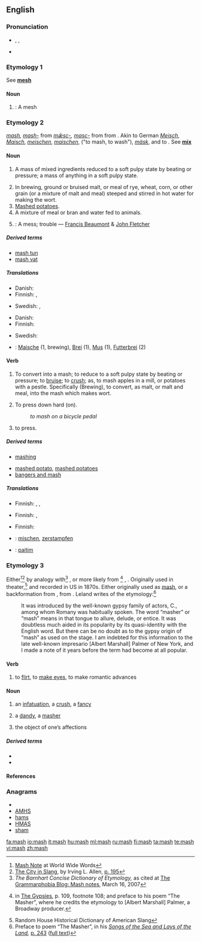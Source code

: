 {{also|MASH}}
==English==

===Pronunciation===
* {{enPR|măsh}}, {{IPA|/mæʃ/}}, {{SAMPA|/m{S/}}
* {{rhymes|æʃ}}

===Etymology 1===
See '''[[mesh]]'''

====Noun====
{{en-noun|es}}

# {{obsolete}}: A mesh

===Etymology 2===
{{etyl|enm}} ''[[mash#MIddle English|mash]], [[mash#MIddle English|mash-]]'' from {{etyl|ang}} ''[[masc#Old English|mǣsc-]], [[masc#Old English|masc-]]'' from {{proto|Germanic|maisk-|mash|lang=}} from {{proto|Indo-European|meik-|to mix|lang=}}. Akin to German ''[[Meisch]]'', ''[[Maisch]]'', ''[[meischen]]'', ''[[maischen]]'', ("to mash, to wash"), {{etyl|swe|-}} ''[[mäsk#Swedish|mäsk]]'', and to {{ang}} {{term|miscian||to mix}}. See '''[[mix]]'''

====Noun====
{{en-noun|es|-}}

# {{uncountable}} A mass of mixed ingredients reduced to a soft pulpy state by beating or pressure; a mass of anything in a soft pulpy state.
# In brewing, ground or bruised malt, or meal of rye, wheat, corn, or other grain (or a mixture of malt and meal) steeped and stirred in hot water for making the wort.
# [[mashed potatoes|Mashed potatoes]].<!--full definition is at "mashed potatoes"-->
# A mixture of meal or bran and water fed to animals.
# {{obsolete}}: A mess; trouble &mdash; [[w:Francis Beaumont|Francis Beaumont]] & [[w:John Fletcher (playwright)|John Fletcher]]

=====Derived terms=====
* [[mash tun]]<!--'''Mash tun''', a large tub used in making mash and wort-->
* [[mash vat]]

=====Translations=====
{{trans-top|a mass of mixed ingredients}}
* Danish: {{t|da|grød}}
* Finnish: {{t-|fi|muusi}}, {{t-|fi|sose}}
{{trans-mid}}
* Swedish: {{t+|sv|mos}}, {{t+|sv|gröt}}
{{trans-bottom}}

{{trans-top|in brewing}}
* Danish: {{t|da|mæsk}}
* Finnish: {{t+|fi|mäski}}
{{trans-mid}}
* Swedish: {{t|sv|mäsk}}
{{trans-bottom}}

{{trans-see|mashed potatoes}}
{{trans-top|a mixture of meal or bran and water fed to animals}}
{{trans-mid}}
{{trans-bottom}}

{{trans-top|obsolete: a mess; trouble}}
{{trans-mid}}
{{trans-bottom}}

{{checktrans}}
* {{ttbc|German}}: [[Maische]] {{f}} (1, brewing), [[Brei]] {{m}} (1), [[Mus]] {{n}} (1), [[Futterbrei]] {{m}} (2)

====Verb====
{{en-verb|mash|es}}

# {{transitive}} To convert into a mash; to reduce to a soft pulpy state by beating or pressure; to [[bruise]]; to [[crush]]; as, to mash apples in a mill, or potatoes with a pestle. Specifically (Brewing), to convert, as malt, or malt and meal, into the mash which makes wort.
# {{transitive}} To press down hard (on).
#: ''to mash on a bicycle pedal''
# {{context|transitive|southern US|informal|}} to press.

=====Derived terms=====
* [[mashing]]
<!--* [[mashing tub]], a tub for making the mash in breweries and distilleries-->
* [[mashed potato]], [[mashed potatoes]]<!-- plural noun (Originally lower class colloquial from early 1900s) Potatoes which have been boiled and mashed to a pulpy consistency, usu. with sparing addition of milk, salt, butter, or other flavoring. It is a popular accompaniment to a meat course-->
* [[bangers and mash]]

=====Translations=====
{{trans-top|convert (something) into a mash}}
* Finnish: {{t+|fi|muusata}}, {{t-|fi|muhentaa}},  {{t-|fi|survoa}}
{{trans-mid}}
{{trans-bottom}}

{{trans-top|press down hard on (something)}}
* Finnish: {{t-|fi|survoa}},  {{t-|fi|survaista}}
{{trans-mid}}
{{trans-bottom}}

{{trans-top|press (something)}}
* Finnish: {{t-|fi|puristaa}}
{{trans-mid}}
{{trans-bottom}}

{{checktrans-top}}
* {{ttbc|German}}: [[mischen]], [[zerstampfen]]
{{checktrans-mid}}
* {{ttbc|Tok Pisin}}: [[paitim]]
{{checktrans-bottom}}

===Etymology 3===
Either<ref>[http://www.worldwidewords.org/qa/qa-mas1.htm Mash Note] at World Wide Words</ref><ref>[http://books.google.com/books?id=j41z0yeKbeIC&pg=PA195&dq=masher The City in Slang], by Irving L. Allen, [http://books.google.com/books?id=j41z0yeKbeIC&pg=PA195&dq=masher p. 195]</ref> by analogy with<ref>''The Barnhart Concise Dictionary of Etymology,'' as cited at [http://www.grammarphobia.com/blog/2007/03/mash-notes.html The Grammarphobia Blog: Mash notes], March 16, 2007</ref> {{term|mash||to press, to soften}}, or more likely from {{etyl|rom}}<ref>{{w|Charles Godfrey Leland}} in [http://www.gutenberg.org/etext/22939 The Gypsies], p. 109, footnote 108; and preface to his poem “The Masher”, where he credits the etymology to [Albert Marshall] Palmer, a Broadway producer.</ref> {{term|masha||a fascinator, an enticer|lang=rom}}, {{term|mashdva||fascination, enticement|lang=rom}}. Originally used in theater,<ref>Random House Historical Dictionary of American Slang</ref> and recorded in US in 1870s. Either originally used as [[mash]], or a backformation from {{term|masher}}, from {{term|masha}}. Leland writes of the etymology:<ref>Preface to poem “The Masher”, in his ''[http://books.google.com/books?id=B2GmNo96450C Songs of the Sea and Lays of the Land],'' [http://books.google.com/books?id=B2GmNo96450C&printsec=frontcover#PPA243,M1 p. 243] ([http://www.archive.org/stream/songsofthesea00lelarich/songsofthesea00lelarich_djvu.txt full text])</ref>
:It was introduced by the well-known gypsy family of actors, C., among whom Romany was habitually spoken. The word “masher” or “mash” means in that tongue to allure, delude, or entice. It was doubtless much aided in its popularity by its quasi-identity with the English word. But there can be no doubt as to the gypsy origin of “mash” as used on the stage. I am indebted for this information to the late well-known impresario [Albert Marshall] Palmer of New York, and I made a note of it years before the term had become at all popular.

====Verb====
{{en-verb}}

# to [[flirt]], to [[make eyes]], to make romantic advances

====Noun====
{{en-noun}}

# {{obsolete}} an [[infatuation]], a [[crush]], a [[fancy]]
# {{obsolete}} a [[dandy]], a [[masher]]
# {{obsolete}} the object of one’s affections {{qualifier|either sex}}

=====Derived terms=====
* {{l|en|mash note}}
* {{l|en|masher}}

====References====
<references/>

===Anagrams===
* {{alphagram|ahms}}
* [[AMHS#English|AMHS]]
* [[hams#English|hams]]
* [[HMAS#English|HMAS]]
* [[sham#English|sham]]

[[fa:mash]]
[[io:mash]]
[[it:mash]]
[[hu:mash]]
[[ml:mash]]
[[ru:mash]]
[[fi:mash]]
[[ta:mash]]
[[te:mash]]
[[vi:mash]]
[[zh:mash]]